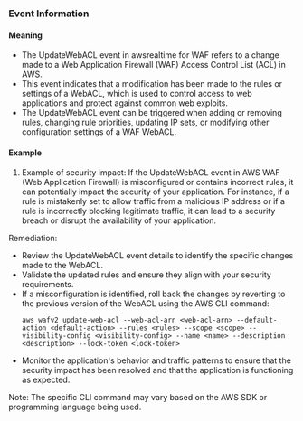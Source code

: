 
### Event Information

#### Meaning

- The UpdateWebACL event in awsrealtime for WAF refers to a change made to a Web Application Firewall (WAF) Access Control List (ACL) in AWS.
- This event indicates that a modification has been made to the rules or settings of a WebACL, which is used to control access to web applications and protect against common web exploits.
- The UpdateWebACL event can be triggered when adding or removing rules, changing rule priorities, updating IP sets, or modifying other configuration settings of a WAF WebACL.

#### Example

1. Example of security impact: If the UpdateWebACL event in AWS WAF (Web Application Firewall) is misconfigured or contains incorrect rules, it can potentially impact the security of your application. For instance, if a rule is mistakenly set to allow traffic from a malicious IP address or if a rule is incorrectly blocking legitimate traffic, it can lead to a security breach or disrupt the availability of your application.

Remediation:
- Review the UpdateWebACL event details to identify the specific changes made to the WebACL.
- Validate the updated rules and ensure they align with your security requirements.
- If a misconfiguration is identified, roll back the changes by reverting to the previous version of the WebACL using the AWS CLI command:
  ```
  aws wafv2 update-web-acl --web-acl-arn <web-acl-arn> --default-action <default-action> --rules <rules> --scope <scope> --visibility-config <visibility-config> --name <name> --description <description> --lock-token <lock-token>
  ```
- Monitor the application's behavior and traffic patterns to ensure that the security impact has been resolved and that the application is functioning as expected.

Note: The specific CLI command may vary based on the AWS SDK or programming language being used.


